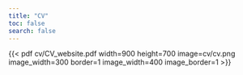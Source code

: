 ```yaml
---
title: "CV"
toc: false
search: false
---
```


{{< pdf cv/CV_website.pdf width=900 height=700 image=cv/cv.png image_width=300 border=1 image_width=400 image_border=1 >}}
